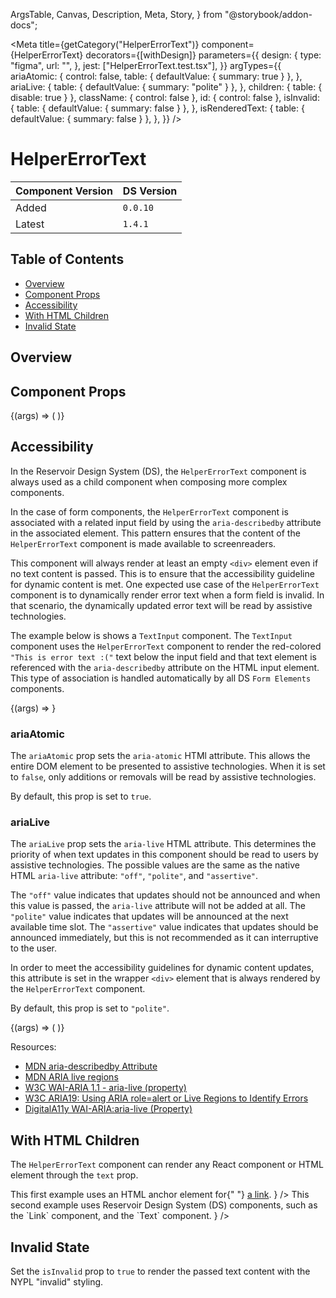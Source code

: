   ArgsTable,
  Canvas,
  Description,
  Meta,
  Story,
} from "@storybook/addon-docs";


<Meta
  title={getCategory("HelperErrorText")}
  component={HelperErrorText}
  decorators={[withDesign]}
  parameters={{
    design: {
      type: "figma",
      url: "",
    },
    jest: ["HelperErrorText.test.tsx"],
  }}
  argTypes={{
    ariaAtomic: {
      control: false,
      table: { defaultValue: { summary: true } },
    },
    ariaLive: {
      table: { defaultValue: { summary: "polite" } },
    },
    children: { table: { disable: true } },
    className: { control: false },
    id: { control: false },
    isInvalid: {
      table: { defaultValue: { summary: false } },
    },
    isRenderedText: {
      table: { defaultValue: { summary: false } },
    },
  }}
/>

# HelperErrorText

| Component Version | DS Version |
| ----------------- | ---------- |
| Added             | `0.0.10`   |
| Latest            | `1.4.1`    |

## Table of Contents

- [Overview](#overview)
- [Component Props](#component-props)
- [Accessibility](#accessibility)
- [With HTML Children](#with-html-children)
- [Invalid State](#invalid-state)

## Overview

<Description of={HelperErrorText} />

## Component Props

<Canvas withToolbar>
  <Story
    name="HelperErrorText with Controls"
    args={{
      ariaAtomic: undefined,
      ariaLive: undefined,
      className: undefined,
      id: "helperErrorText-id",
      isInvalid: false,
      text: "This is the helper text!",
    }}
  >
    {(args) => (
      <HelperErrorText
        {...args}
        text={args.isInvalid ? "This is the error text :(" : args.text}
      />
    )}
  </Story>
</Canvas>

<ArgsTable story="HelperErrorText with Controls" />

## Accessibility

In the Reservoir Design System (DS), the `HelperErrorText` component is always
used as a child component when composing more complex components.

In the case of form components, the `HelperErrorText` component is associated
with a related input field by using the `aria-describedby` attribute in the
associated element. This pattern ensures that the content of the `HelperErrorText`
component is made available to screenreaders.

This component will always render at least an empty `<div>` element even if no
text content is passed. This is to ensure that the accessibility guideline for
dynamic content is met. One expected use case of the `HelperErrorText` component
is to dynamically render error text when a form field is invalid. In that
scenario, the dynamically updated error text will be read by assistive
technologies.

The example below is shows a `TextInput` component. The `TextInput` component
uses the `HelperErrorText` component to render the red-colored `"This is error text :("` text below the input field and that text element is referenced with
the `aria-describedby` attribute on the HTML input element. This type of
association is handled automatically by all DS `Form Elements` components.

<Canvas>
  <Story
    name="Text Input with HelperErrorText"
    args={{
      helperText: "Choose wisely.",
      id: "textInput-id",
      invalidText: "This is error text :(",
      isInvalid: true,
      labelText: "What is your favorite color?",
      name: "textInput-name",
      placeholder: "e.g. blue, green, etc.",
    }}
  >
    {(args) => <TextInput {...args} />}
  </Story>
</Canvas>

### ariaAtomic

The `ariaAtomic` prop sets the `aria-atomic` HTMl attribute. This allows the
entire DOM element to be presented to assistive technologies. When it is set to
`false`, only additions or removals will be read by assistive technologies.

By default, this prop is set to `true`.

### ariaLive

The `ariaLive` prop sets the `aria-live` HTML attribute. This determines the
priority of when text updates in this component should be read to users by
assistive technologies. The possible values are the same as the native HTML
`aria-live` attribute: `"off"`, `"polite"`, and `"assertive"`.

The `"off"` value indicates that updates should not be announced and when this
value is passed, the `aria-live` attribute will not be added at all. The
`"polite"` value indicates that updates will be announced at the next available
time slot. The `"assertive"` value indicates that updates should be announced
immediately, but this is not recommended as it can interruptive to the user.

In order to meet the accessibility guidelines for dynamic content updates, this
attribute is set in the wrapper `<div>` element that is always rendered by the
`HelperErrorText` component.

By default, this prop is set to `"polite"`.

<Canvas>
  <Story
    name="With Aria Controls"
    args={{
      ariaAtomic: true,
      ariaLive: "polite",
    }}
  >
    {(args) => (
      <HelperErrorText
        {...args}
        text="Live updates to the helper and error text can be read to screen readers with the appropriate aria-atomic and aria-live props."
      />
    )}
  </Story>
</Canvas>

Resources:

- [MDN aria-describedby Attribute](https://developer.mozilla.org/en-US/docs/Web/Accessibility/ARIA/Attributes/aria-describedby)
- [MDN ARIA live regions](https://developer.mozilla.org/en-US/docs/Web/Accessibility/ARIA/ARIA_Live_Regions)
- [W3C WAI-ARIA 1.1 - aria-live (property)](https://www.w3.org/TR/wai-aria-1.1/#aria-live)
- [W3C ARIA19: Using ARIA role=alert or Live Regions to Identify Errors](https://www.w3.org/TR/WCAG20-TECHS/ARIA19.html)
- [DigitalA11y WAI-ARIA:aria-live (Property)](https://www.digitala11y.com/aria-live-properties/)

## With HTML Children

The `HelperErrorText` component can render any React component or HTML element
through the `text` prop.

<Canvas>
  <Story name="With HTML Children">
    <HelperErrorText
      text={
        <>
          This first example uses an HTML anchor element for{" "}
          <a href="#">a link</a>.
        </>
      }
    />
    <HelperErrorText
      text={
        <Text>
          This second example uses Reservoir Design System (DS) components, such
          as the <Link href="#">`Link`</Link> component, and the `Text`
          component.
        </Text>
      }
    />
  </Story>
</Canvas>

## Invalid State

Set the `isInvalid` prop to `true` to render the passed text content with the
NYPL "invalid" styling.

<Canvas>
  <Story name="Invalid State">
    <HelperErrorText isInvalid text="This is the error text :(" />
  </Story>
</Canvas>
